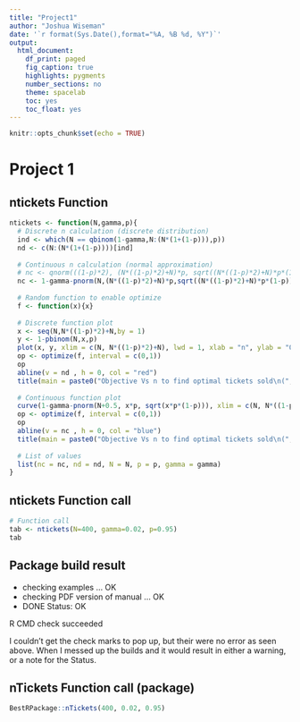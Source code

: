 ```yaml
---
title: "Project1"
author: "Joshua Wiseman"
date: '`r format(Sys.Date(),format="%A, %B %d, %Y")`'
output: 
  html_document:
    df_print: paged
    fig_caption: true
    highlights: pygments
    number_sections: no
    theme: spacelab
    toc: yes
    toc_float: yes
---
```


```r
knitr::opts_chunk$set(echo = TRUE)
```

# Project 1

## ntickets Function
```r
ntickets <- function(N,gamma,p){
  # Discrete n calculation (discrete distribution)
  ind <- which(N == qbinom(1-gamma,N:(N*(1+(1-p))),p))
  nd <- c(N:(N*(1+(1-p))))[ind]
  
  # Continuous n calculation (normal approximation)
  # nc <- qnorm(((1-p)*2), (N*((1-p)*2)+N)*p, sqrt((N*((1-p)*2)+N)*p*(1-p)))
  nc <- 1-gamma-pnorm(N,(N*((1-p)*2)+N)*p,sqrt((N*((1-p)*2)+N)*p*(1-p)))
  
  # Random function to enable optimize
  f <- function(x){x}
  
  # Discrete function plot
  x <- seq(N,N*((1-p)*2)+N,by = 1)
  y <- 1-pbinom(N,x,p)
  plot(x, y, xlim = c(N, N*((1-p)*2)+N), lwd = 1, xlab = "n", ylab = "Objective", pch = 23, bg = "blue", type = "b")
  op <- optimize(f, interval = c(0,1))
  op
  abline(v = nd , h = 0, col = "red")
  title(main = paste0("Objective Vs n to find optimal tickets sold\n(",nd,") gamma= ", gamma," N=",N," discrete"))
  
  # Continuous function plot
  curve(1-gamma-pnorm(N+0.5, x*p, sqrt(x*p*(1-p))), xlim = c(N, N*((1-p)*2)+N), lwd = 1, xlab = "n", ylab = "Objective")
  op <- optimize(f, interval = c(0,1))
  op
  abline(v = nc , h = 0, col = "blue")
  title(main = paste0("Objective Vs n to find optimal tickets sold\n(",nc,") gamma= ", gamma," N=",N," continuous"))
  
  # List of values
  list(nc = nc, nd = nd, N = N, p = p, gamma = gamma)
}
```

## ntickets Function call
```r
# Function call
tab <- ntickets(N=400, gamma=0.02, p=0.95)
tab
```

## Package build result
* checking examples ... OK
* checking PDF version of manual ... OK
* DONE
Status: OK


R CMD check succeeded

I couldn't get the check marks to pop up, but their were no error as seen above. When I messed up the builds and it would result in either a warning, or a note for the Status.

## nTickets Function call (package)
```r
BestRPackage::nTickets(400, 0.02, 0.95)
```

